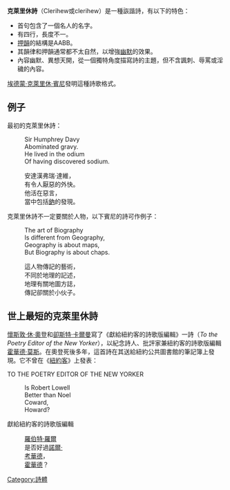 '''克萊里休詩'''（Clerihew或clerihew）是一種詼諧詩，有以下的特色：

* 首句包含了一個名人的名字。
* 有四行，長度不一。
* [[押韻|押韻]]的結構是AABB。
* 其韻律和押韻通常都不太自然，以增強[[幽默|幽默]]的效果。
* 內容幽默、異想天開，從一個獨特角度描寫詩的主題，但不含諷刺、辱罵或淫穢的內容。

[[埃德蒙·克萊里休·賓尼|埃德蒙·克萊里休·賓尼]]發明這種詩歌格式。

==例子==
最初的克萊里休詩：
: Sir Humphrey Davy
: Abominated gravy.
: He lived in the odium
: Of having discovered sodium. 

: 安達漢弗瑞·達維，
: 有令人厭惡的外快。
: 他活在惡言，
: 當中包括[[鈉|鈉]]的發現。

克萊里休詩不一定要關於人物，以下賓尼的詩可作例子：

: The art of Biography
: Is different from Geography,
: Geography is about maps,
: But Biography is about chaps.

: 這人物傳記的藝術，
: 不同於地理的記述，
: 地理有關地圖方誌，
: 傳記卻關於小伙子。

==世上最短的克萊里休詩==
[[懷斯敦·休·奧登|懷斯敦·休·奧登]]和[[卻斯特·卡爾曼|卻斯特·卡爾曼]]寫了《獻給紐約客的詩歌版編輯》一詩（''To the Poetry Editor of the New Yorker''），以紀念詩人、批評家兼紐約客的詩歌版編輯[[霍華德·莫斯|霍華德·莫斯]]。在奧登死後多年，這首詩在其送給紐約公共圖書館的筆記簿上發現。它不曾在《[[紐約客|紐約客]]》上發表：

TO THE POETRY EDITOR OF THE NEW YORKER

: Is Robert Lowell
: Better than Noel
: Coward,
: Howard?

獻給紐約客的詩歌版編輯

: [[羅伯特·羅爾|羅伯特·羅爾]]
: 是否好過[[諾爾·考華德|諾爾·]]
: [[諾爾·考華德|考華德]]，
: [[霍華德·莫斯|霍華德]]？

[[Category:詩體|Category:詩體]]